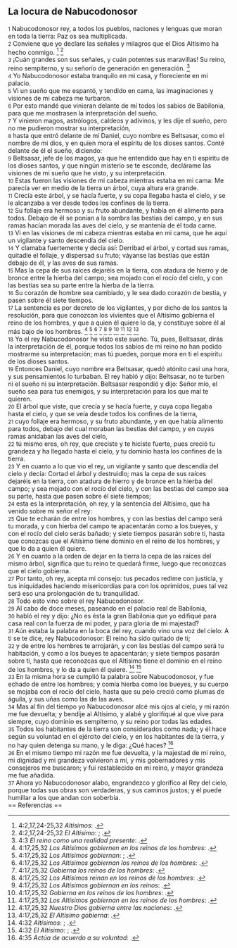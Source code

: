 == La locura de Nabucodonosor ==

{{anchor|1}} <small>1</small> Nabucodonosor rey, a todos los pueblos, naciones y lenguas que moran en toda la tierra: Paz os sea multiplicada.<br>
{{anchor|2}} <small>2</small> Conviene que yo declare las señales y milagros que el Dios Altísimo ha hecho conmigo. <ref>4:2,17,24-25,32 ''Altísimos'': {{lib|LU|43|3|1}}.</ref> <ref>4:2,17,24-25,32 ''El Altísimo'': {{lib|LU|93|2|3}}; {{lib|LU|93|3|2}}.</ref><br>
{{anchor|3}} <small>3</small> ¡Cuán grandes son sus señales, y cuán potentes sus maravillas! Su reino, reino sempiterno, y su señorío de generación en generación. <ref>4:3 ''El reino como una realidad presente'': {{lib|LU|170|1|2}}.</ref><br>
{{anchor|4}} <small>4</small> Yo Nabucodonosor estaba tranquilo en mi casa, y floreciente en mi palacio.<br>
{{anchor|5}} <small>5</small> Vi un sueño que me espantó, y tendido en cama, las imaginaciones y visiones de mi cabeza me turbaron.<br>
{{anchor|6}} <small>6</small> Por esto mandé que vinieran delante de mí todos los sabios de Babilonia, para que me mostrasen la interpretación del sueño.<br>
{{anchor|7}} <small>7</small> Y vinieron magos, astrólogos, caldeos y adivinos, y les dije el sueño, pero no me pudieron mostrar su interpretación,<br>
{{anchor|8}} <small>8</small> hasta que entró delante de mí Daniel, cuyo nombre es Beltsasar, como el nombre de mi dios, y en quien mora el espíritu de los dioses santos. Conté delante de él el sueño, diciendo:<br>
{{anchor|9}} <small>9</small> Beltsasar, jefe de los magos, ya que he entendido que hay en ti espíritu de los dioses santos, y que ningún misterio se te esconde, declárame las visiones de mi sueño que he visto, y su interpretación.<br>
{{anchor|10}} <small>10</small> Estas fueron las visiones de mi cabeza mientras estaba en mi cama: Me parecía ver en medio de la tierra un árbol, cuya altura era grande.<br>
{{anchor|11}} <small>11</small> Crecía este árbol, y se hacía fuerte, y su copa llegaba hasta el cielo, y se le alcanzaba a ver desde todos los confines de la tierra.<br>
{{anchor|12}} <small>12</small> Su follaje era hermoso y su fruto abundante, y había en él alimento para todos. Debajo de él se ponían a la sombra las bestias del campo, y en sus ramas hacían morada las aves del cielo, y se mantenía de él toda carne.<br>
{{anchor|13}} <small>13</small> Vi en las visiones de mi cabeza mientras estaba en mi cama, que he aquí un vigilante y santo descendía del cielo.<br>
{{anchor|14}} <small>14</small> Y clamaba fuertemente y decía así: Derribad el árbol, y cortad sus ramas, quitadle el follaje, y dispersad su fruto; váyanse las bestias que están debajo de él, y las aves de sus ramas.<br>
{{anchor|15}} <small>15</small> Mas la cepa de sus raíces dejaréis en la tierra, con atadura de hierro y de bronce entre la hierba del campo; sea mojado con el rocío del cielo, y con las bestias sea su parte entre la hierba de la tierra.<br>
{{anchor|16}} <small>16</small> Su corazón de hombre sea cambiado, y le sea dado corazón de bestia, y pasen sobre él siete tiempos.<br>
{{anchor|17}} <small>17</small> La sentencia es por decreto de los vigilantes, y por dicho de los santos la resolución, para que conozcan los vivientes que el Altísimo gobierna el reino de los hombres, y que a quien él quiere lo da, y constituye sobre él al más bajo de los hombres. <ref>4:17,25,32 ''Los Altísimos gobiernen en los reinos de los hombres'': {{lib|LU|97|8|5}}.</ref> <ref>4:17,25,32 ''Los Altísimos gobiernan'': {{lib|LU|114|0|1}}; {{lib|LU|114|6|8}}.</ref> <ref>4:17,25,32 ''Los Altísimos gobiernan los reinos de los hombres'': {{lib|LU|175|1|8}}.</ref> <ref>4:17,25,32 ''Gobierna los reinos de los hombres'': {{lib|LU|3|5|2}}.</ref> <ref>4:17,25,32 ''Los Altísimos reinan en los reinos de los hombres'': {{lib|LU|93|3|4}}.</ref> <ref>4:17,25,32 ''Los Altísimos gobiernan en los reinos'': {{lib|LU|50|2|6}}.</ref> <ref>4:17,25,32 ''Gobierna en los reinos de los hombres'': {{lib|LU|43|5|17}}.</ref> <ref>4:17,25,32 ''Los Altísimos gobiernan en los reinos de los hombres'': {{lib|LU|134|5|3}}.</ref> <ref>4:17,25,32 ''Nuestro Dios gobierna entre las naciones'': {{lib|LU|131|2|5}}.</ref> <ref>4:17,25,32 ''El Altísimo gobierna'': {{lib|LU|43|3|4}}.</ref><br>
{{anchor|18}} <small>18</small> Yo el rey Nabucodonosor he visto este sueño. Tú, pues, Beltsasar, dirás la interpretación de él, porque todos los sabios de mi reino no han podido mostrarme su interpretación; mas tú puedes, porque mora en ti el espíritu de los dioses santos.<br>
{{anchor|19}} <small>19</small> Entonces Daniel, cuyo nombre era Beltsasar, quedó atónito casi una hora, y sus pensamientos lo turbaban. El rey habló y dijo: Beltsasar, no te turben ni el sueño ni su interpretación. Beltsasar respondió y dijo: Señor mío, el sueño sea para tus enemigos, y su interpretación para los que mal te quieren.<br>
{{anchor|20}} <small>20</small> El árbol que viste, que crecía y se hacía fuerte, y cuya copa llegaba hasta el cielo, y que se veía desde todos los confines de la tierra,<br>
{{anchor|21}} <small>21</small> cuyo follaje era hermoso, y su fruto abundante, y en que había alimento para todos, debajo del cual moraban las bestias del campo, y en cuyas ramas anidaban las aves del cielo,<br>
{{anchor|22}} <small>22</small> tú mismo eres, oh rey, que creciste y te hiciste fuerte, pues creció tu grandeza y ha llegado hasta el cielo, y tu dominio hasta los confines de la tierra.<br>
{{anchor|23}} <small>23</small> Y en cuanto a lo que vio el rey, un vigilante y santo que descendía del cielo y decía: Cortad el árbol y destruidlo; mas la cepa de sus raíces dejaréis en la tierra, con atadura de hierro y de bronce en la hierba del campo; y sea mojado con el rocío del cielo, y con las bestias del campo sea su parte, hasta que pasen sobre él siete tiempos;<br>
{{anchor|24}} <small>24</small> esta es la interpretación, oh rey, y la sentencia del Altísimo, que ha venido sobre mi señor el rey:<br>
{{anchor|25}} <small>25</small> Que te echarán de entre los hombres, y con las bestias del campo será tu morada, y con hierba del campo te apacentarán como a los bueyes, y con el rocío del cielo serás bañado; y siete tiempos pasarán sobre ti, hasta que conozcas que el Altísimo tiene dominio en el reino de los hombres, y que lo da a quien él quiere.<br>
{{anchor|26}} <small>26</small> Y en cuanto a la orden de dejar en la tierra la cepa de las raíces del mismo árbol, significa que tu reino te quedará firme, luego que reconozcas que el cielo gobierna.<br>
{{anchor|27}} <small>27</small> Por tanto, oh rey, acepta mi consejo: tus pecados redime con justicia, y tus iniquidades haciendo misericordias para con los oprimidos, pues tal vez será eso una prolongación de tu tranquilidad.<br>
{{anchor|28}} <small>28</small> Todo esto vino sobre el rey Nabucodonosor.<br>
{{anchor|29}} <small>29</small> Al cabo de doce meses, paseando en el palacio real de Babilonia,<br>
{{anchor|30}} <small>30</small> habló el rey y dijo: ¿No es ésta la gran Babilonia que yo edifiqué para casa real con la fuerza de mi poder, y para gloria de mi majestad?<br>
{{anchor|31}} <small>31</small> Aún estaba la palabra en la boca del rey, cuando vino una voz del cielo: A ti se te dice, rey Nabucodonosor: El reino ha sido quitado de ti;<br>
{{anchor|32}} <small>32</small> y de entre los hombres te arrojarán, y con las bestias del campo será tu habitación, y como a los bueyes te apacentarán; y siete tiempos pasarán sobre ti, hasta que reconozcas que el Altísimo tiene el dominio en el reino de los hombres, y lo da a quien él quiere. <ref>4:32 ''Altísimos'': {{lib|LU|43|3|1}}; {{lib|LU|43|3|1}}.</ref> <ref>4:32 ''El Altísimo'': {{lib|LU|93|2|3}}; {{lib|LU|93|3|2}}.</ref><br>
{{anchor|33}} <small>33</small> En la misma hora se cumplió la palabra sobre Nabucodonosor, y fue echado de entre los hombres; y comía hierba como los bueyes, y su cuerpo se mojaba con el rocío del cielo, hasta que su pelo creció como plumas de águila, y sus uñas como las de las aves.<br>
{{anchor|34}} <small>34</small> Mas al fin del tiempo yo Nabucodonosor alcé mis ojos al cielo, y mi razón me fue devuelta; y bendije al Altísimo, y alabé y glorifiqué al que vive para siempre, cuyo dominio es sempiterno, y su reino por todas las edades.<br>
{{anchor|35}} <small>35</small> Todos los habitantes de la tierra son considerados como nada; y él hace según su voluntad en el ejército del cielo, y en los habitantes de la tierra, y no hay quien detenga su mano, y le diga: ¿Qué haces? <ref>4:35 ''Actúa de acuerdo a su voluntad'': {{lib|LU|3|2|1}}.</ref><br>
{{anchor|36}} <small>36</small> En el mismo tiempo mi razón me fue devuelta, y la majestad de mi reino, mi dignidad y mi grandeza volvieron a mí, y mis gobernadores y mis consejeros me buscaron; y fui restablecido en mi reino, y mayor grandeza me fue añadida.<br>
{{anchor|37}} <small>37</small> Ahora yo Nabucodonosor alabo, engrandezco y glorifico al Rey del cielo, porque todas sus obras son verdaderas, y sus caminos justos; y él puede humillar a los que andan con soberbia.<br>
== Referencias ==

<references />
